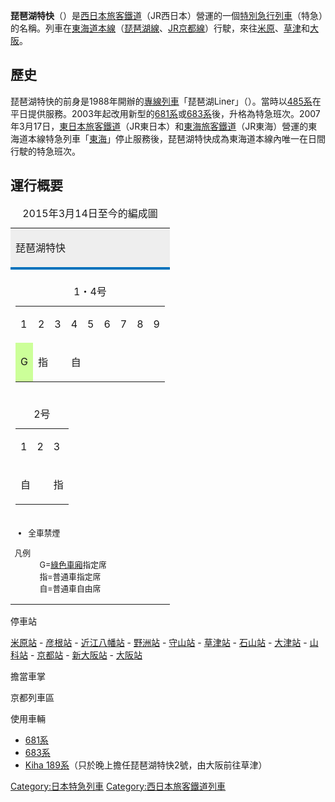 {{列車名
|列車名 = 琵琶湖特快
|公司色 = #0072bc
|標誌 = Biwako express sideboard.jpg
|圖像 =
|圖像說明 = 「琵琶湖特快」方向幕（681系・683系）
|日文原名 = びわこエクスプレス
|平假名 =
|羅馬拼音 = Biwako Express
|營運商 = [[西日本旅客鐵道|西日本旅客鐵道]]（JR西日本）
|列車種類 = [[特別急行列車|特急列車]]
|運行路段 = [[米原站|米原]]、[[草津站_(滋賀縣)|草津]]－[[大阪站|大阪]]
|主要途徑路線 = [[東海道本線|東海道本線]]（[[琵琶湖線|琵琶湖線]]、[[JR京都線|JR京都線]]）
|使用車輛 = [[JR西日本683系電聯車|683系]]、{{link-ja|JR西日本Kiha189系氣動車|JR西日本キハ189系気動車|189系氣動車}}（{{link-ja|吹田綜合車輛所|吹田総合車両所}}京都支所）
|營業距離 = {{convert|110.5|km|mi}}（米原至大阪）
|服務開始日 = 2003年6月1日
|服務停止日 = 
|備註 =
}}
'''琵琶湖特快'''（{{jpn|j=びわこエクスプレス|rm=Biwako ekusupuresu|f=y}}）是[[西日本旅客鐵道|西日本旅客鐵道]]（JR西日本）營運的一個[[特別急行列車|特別急行列車]]（特急）的名稱。列車在[[東海道本線|東海道本線]]（[[琵琶湖線|琵琶湖線]]、[[JR京都線|JR京都線]]）行駛，來往[[米原站|米原]]、[[草津站_(滋賀縣)|草津]]和[[大阪站|大阪]]。

==歷史==
琵琶湖特快的前身是1988年開辦的[[專線列車|專線列車]]「琵琶湖Liner」（{{lang|ja|びわこライナー}}）。當時以[[日本國鐵485系電力動車組|485系]]在平日提供服務。2003年起改用新型的[[JR西日本681系電力動車組|681系]]或[[JR西日本683系電力動車組|683系]]後，升格為特急班次。2007年3月17日，[[東日本旅客鐵道|東日本旅客鐵道]]（JR東日本）和[[東海旅客鐵道|東海旅客鐵道]]（JR東海）營運的東海道本線特急列車「[[東海號列車|東海]]」停止服務後，琵琶湖特快成為東海道本線內唯一在日間行駛的特急班次。

==運行概要==
{| style="text-align:center; margin:1em 0em 1em 1em; border:solid 1px #999; float:right;"
|+ 2015年3月14日至今的編成圖
|-
|style="background-color:#eee; border-bottom:solid 4px #0072bc;"|琵琶湖特快
|-
|style="font-size:80%;"|{{TrainDirection|米原|大阪}}
|-
|
{| class="wikitable" style="font-size:80%; margin:auto;"
|+ 1・4号
|-
|1||2||3||4||5||6||7||8||9
|-
|style="background-color:#cf9;"|G||colspan=2|指||colspan=6|自
|}
|-
|
{| class="wikitable" style="font-size:80%; margin:auto;"
|+ 2号
|-
|1||2||3
|-
|colspan=2|自||指
|}
|-
|style="text-align:left; font-size:80%;"|
* 全車禁煙
; 凡例
: G=[[綠色車廂|綠色車廂]]指定席
: 指=普通車指定席
: 自=普通車自由席
|}
; 停車站
[[米原站|米原站]] - [[彦根站|彦根站]] - [[近江八幡站|近江八幡站]] - [[野洲站|野洲站]] - [[守山站_(滋賀縣)|守山站]] - [[草津站_(滋賀縣)|草津站]] - [[石山站|石山站]] - [[大津站|大津站]] - [[山科站|山科站]] - [[京都站|京都站]] - [[新大阪站|新大阪站]] - [[大阪站|大阪站]]
; 擔當車掌
京都列車區
; 使用車輛
* [[JR西日本681系電力動車組|681系]]
* [[JR西日本683系電力動車組|683系]]
* [[JR西日本Kiha_189系柴油動車組|Kiha 189系]]（只於晚上擔任琵琶湖特快2號，由大阪前往草津）

{{JR西日本鐵路網}}

{{DEFAULTSORT: Biwako Express}}
[[Category:日本特急列車|Category:日本特急列車]]
[[Category:西日本旅客鐵道列車|Category:西日本旅客鐵道列車]]